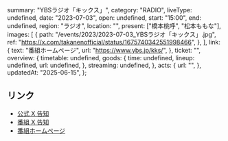   summary: "YBSラジオ「キックス」",
  category: "RADIO",
  liveType: undefined,
  date: "2023-07-03",
  open: undefined,
  start: "15:00",
  end: undefined,
  region: "ラジオ",
  location: "",
  present: ["橋本桃呼", "松本ももな"],
  images: [
    {
      path: "/events/2023/2023-07-03_YBSラジオ「キックス」.jpg",
      ref: "https://x.com/takanenofficial/status/1675740342551998466",
    },
  ],
  link: {
    text: "番組ホームページ",
    url: "https://www.ybs.jp/kks/",
  },
  ticket: "",
  overview: {
    timetable: undefined,
    goods: {
      time: undefined,
      lineup: undefined,
      url: undefined,
    },
    streaming: undefined,
  },
  acts: {
    url: "",
  },
  updatedAt: "2025-06-15",
};

## リンク

- [公式 X 告知](https://x.com/takanenofficial/status/1675740342551998466)
- [番組 X 告知](https://x.com/ybs_kks/status/1675725374691618817)
- [番組ホームページ](https://www.ybs.jp/kks/)
